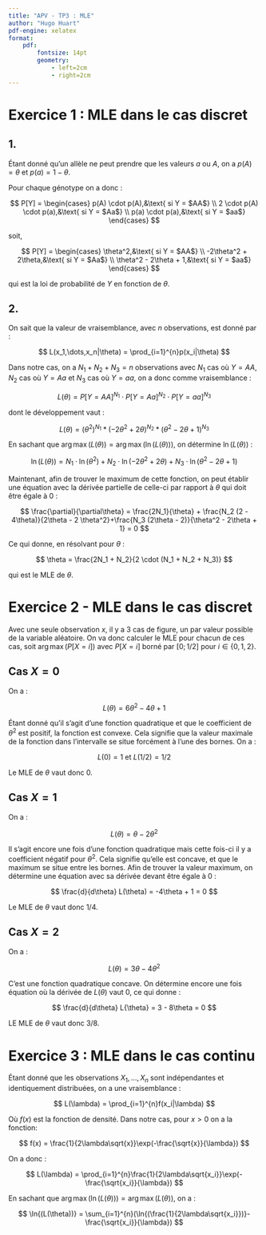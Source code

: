 ```yaml
---
title: "APV - TP3 : MLE"
author: "Hugo Huart"
pdf-engine: xelatex
format:
    pdf:
        fontsize: 14pt
        geometry:
            - left=2cm
            - right=2cm
---
```


# Exercice 1 : MLE dans le cas discret

## 1.

Étant donné qu'un allèle ne peut prendre que les valeurs $a$ ou $A$,
on a $p(A) = \theta$ et $p(a) = 1 - \theta$.

Pour chaque génotype on a donc :

$$
P[Y] =
\begin{cases}
    p(A) \cdot p(A),&\text{ si Y = $AA$} \\
    2 \cdot p(A) \cdot p(a),&\text{ si Y = $Aa$} \\
    p(a) \cdot p(a),&\text{ si Y = $aa$}
\end{cases}
$$

soit,

$$
P[Y] =  
\begin{cases}
    \theta^2,&\text{ si Y = $AA$} \\
    -2\theta^2 + 2\theta,&\text{ si Y = $Aa$} \\
    \theta^2 - 2\theta + 1,&\text{ si Y = $aa$}
\end{cases}
$$

qui est la loi de probabilité de $Y$ en fonction de $\theta$.

## 2.

On sait que la valeur de vraisemblance, avec $n$ observations, est donné par : 

$$
L(x_1,\dots,x_n|\theta) = \prod_{i=1}^{n}p(x_i|\theta)
$$

Dans notre cas, on a $N_1 + N_2 + N_3 = n$ observations avec $N_1$ cas où $Y=AA$,
$N_2$ cas où $Y = Aa$ et $N_3$ cas où $Y = aa$, on a donc comme vraisemblance :

$$
L(\theta) = P[Y = AA]^{N_1} \cdot P[Y = Aa]^{N_2} \cdot P[Y=aa]^{N_3} 
$$

dont le développement vaut :

$$
L(\theta) = (\theta^2)^{N_1} * (-2\theta^2 + 2\theta)^{N_2} * (\theta^2 - 2\theta + 1)^{N_3}
$$

En sachant que $\arg\max(L(\theta)) = \arg\max(\ln(L(\theta)))$, on détermine $\ln(L(\theta))$ :

$$
\ln(L(\theta)) = N_1 \cdot \ln(\theta^2) + N_2 \cdot \ln(-2\theta^2 + 2\theta)
+ N_3 \cdot \ln(\theta^2 - 2\theta + 1)
$$

Maintenant, afin de trouver le maximum de cette fonction, on peut établir une équation
avec la dérivée partielle de celle-ci par rapport à $\theta$ qui doit être égale à 0 :

$$
\frac{\partial}{\partial\theta} = \frac{2N_1}{\theta} + \frac{N_2 (2 - 4\theta)}{2\theta - 2 \theta^2}+\frac{N_3 (2\theta - 2)}{\theta^2 - 2\theta + 1} = 0
$$

Ce qui donne, en résolvant pour $\theta$ :

$$
\theta = \frac{2N_1 + N_2}{2 \cdot (N_1 + N_2 + N_3)}
$$

qui est le MLE de $\theta$.

\pagebreak
# Exercice 2 - MLE dans le cas discret

Avec une seule observation $x$, il y a 3 cas de figure,
un par valeur possible de la variable aléatoire. On va donc calculer le MLE pour chacun de ces cas,
soit $\arg\max(P[X=i])$ avec $P[X=i]$ borné par $[0;1/2]$ pour $i \in \{0,1,2\}$.

## Cas $X=0$

On a :

$$
L(\theta) = 6\theta^2 - 4\theta + 1
$$

Étant donné qu'il s'agit d'une fonction quadratique et que le coefficient de $\theta^2$ est positif,
la fonction est convexe. Cela signifie que la valeur maximale de la fonction dans l'intervalle
se situe forcément à l'une des bornes. On a :

$$
L(0) =  1 \text{ et } L(1/2) = 1/2
$$

Le MLE de $\theta$ vaut donc 0.

## Cas $X=1$

On a :

$$
L(\theta) = \theta - 2\theta^2
$$

Il s'agit encore une fois d'une fonction quadratique mais cette fois-ci il y a
coefficient négatif pour $\theta^2$. Cela signifie qu'elle est concave, et que le maximum se situe
entre les bornes. Afin de trouver la valeur maximum, on détermine une équation avec sa dérivée
devant être égale à 0 :

$$
\frac{d}{d\theta} L(\theta) = -4\theta + 1 = 0
$$

Le MLE de $\theta$ vaut donc $1/4$.

## Cas $X=2$

On a :

$$
L(\theta) = 3\theta - 4\theta^2
$$

C'est une fonction quadratique concave.
On détermine encore une fois équation où la dérivée de $L(\theta)$ vaut 0, ce qui donne :

$$
\frac{d}{d\theta} L{\theta} = 3 - 8\theta = 0
$$

LE MLE de $\theta$ vaut donc 3/8.

\pagebreak
# Exercice 3 : MLE dans le cas continu

Étant donné que les observations $X_1,\dots,X_n$ sont indépendantes et identiquement distribuées,
on a une vraisemblance :

$$
L(\lambda) = \prod_{i=1}^{n}f(x_i|\lambda)
$$

Où $f(x)$ est la fonction de densité. Dans notre cas, pour $x > 0$ on a la fonction:

$$
f(x) = \frac{1}{2\lambda\sqrt{x}}\exp(-\frac{\sqrt{x}}{\lambda})
$$

On a donc :

$$
L(\lambda) = \prod_{i=1}^{n}\frac{1}{2\lambda\sqrt{x_i}}\exp(-\frac{\sqrt{x_i}}{\lambda})
$$

En sachant que $\arg\max(\ln{(L(\theta))}) = \arg\max(L(\theta))$, on a :

$$
\ln{(L(\theta))} = \sum_{i=1}^{n}(\ln{(\frac{1}{2\lambda\sqrt{x_i}})}-\frac{\sqrt{x_i}}{\lambda})
$$
